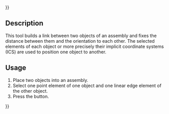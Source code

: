 {{UnfinishedDocu{{#translation:}}}}
<languages/>
<translate>

<!--T:1-->
{{Docnav
|[[Assembly3_ConstraintPointPlaneDistance|Point plane distance]]
|[[Assembly3_ConstraintSymmetric|Symmetric]]
|[[Assembly3_Workbench|Assembly3]]
|IconL=Assembly_ConstraintPointPlaneDistance.svg
|IconR=Assembly_ConstraintSymmetric.svg
|IconC=Assembly3_workbench_icon.svg
}}

<!--T:2-->
{{GuiCommand
|Name=Assembly3 ConstraintPointLineDistance
|Icon=Assembly_ConstraintPointLineDistance.svg
|MenuLocation=Assembly3 → ? → Point line distance
|Workbenches=[[Assembly3_Workbench|Assembly3]]
}}

== Description == <!--T:3-->

<!--T:4-->
This tool builds a link between two objects of an assembly and fixes the distance between them and the orientation to each other. The selected elements of each object or more precisely their implicit coordinate systems (ICS) are used to position one object to another.

== Usage == <!--T:5--> 

<!--T:6-->
# Place two objects into an assembly.
# Select one point element of one object and one linear edge element of the other object.
# Press the {{Button|[[Image:Assembly_ConstraintPointLineDistance.svg|16px]] [[Assembly3_ConstraintPointLineDistance|Point line distance]]}} button.

   
<!--T:7-->
{{Docnav
|[[Assembly3_ConstraintPointPlaneDistance|Point plane distance]]
|[[Assembly3_ConstraintSymmetric|Symmetric]]
|[[Assembly3_Workbench|Assembly3]]
|IconL=Assembly_ConstraintPointPlaneDistance.svg
|IconR=Assembly_ConstraintSymmetric.svg
|IconC=Assembly3_workbench_icon.svg
}}

</translate>
{{Userdocnavi{{#translation:}}}}